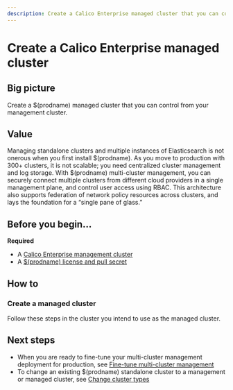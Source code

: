 ```yaml
---
description: Create a Calico Enterprise managed cluster that you can control from you management cluster.
---
```




# Create a Calico Enterprise managed cluster

## Big picture

Create a $(prodname) managed cluster that you can control from your management cluster.

## Value

Managing standalone clusters and multiple instances of Elasticsearch is not onerous when you first install $(prodname).
As you move to production with 300+ clusters, it is not scalable; you need centralized cluster management and log storage.
With $(prodname) multi-cluster management, you can securely connect multiple clusters from different cloud providers
in a single management plane, and control user access using RBAC. This architecture also supports federation of network
policy resources across clusters, and lays the foundation for a “single pane of glass.”

## Before you begin...

**Required**

- A [Calico Enterprise management cluster](create-a-management-cluster.mdx)
- A [$(prodname) license and pull secret](../../../getting-started/install-on-clusters/calico-enterprise.mdx)

## How to

### Create a managed cluster

Follow these steps in the cluster you intend to use as the managed cluster.

<Tabs>
<TabItem label="Kubernetes" value="Kubernetes-0">

<InstallGeneric clusterType='managed' />

</TabItem>
<TabItem label="GKE" value="GKE-1">

<InstallGKE clusterType='managed' />

</TabItem>
<TabItem label="EKS" value="EKS-2">

<InstallEKS clusterType='managed' />

</TabItem>
<TabItem label="AKS" value="AKS-3">

<InstallAKS clusterType='managed' />

</TabItem>
<TabItem label="Openshift" value="Openshift-4">

<InstallOpenShift clusterType='managed' />

</TabItem>

</Tabs>

## Next steps

- When you are ready to fine-tune your multi-cluster management deployment for production, see [Fine-tune multi-cluster management](../../fine-tune-deployment.mdx)
- To change an existing $(prodname) standalone cluster to a management or managed cluster, see [Change cluster types](../../change-cluster-type.mdx)
